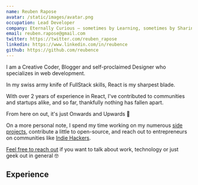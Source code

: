 ```yaml
---
name: Reuben Rapose
avatar: /static/images/avatar.png
occupation: Lead Developer
company: Eternally Curious — sometimes by Learning, sometimes by Sharing, sometimes by chasing Ambitious Goals.
email: reuben.rapose@gmail.com
twitter: https://twitter.com/reuben_rapose
linkedin: https://www.linkedin.com/in/reubence
github: https://github.com/reubence
---
```


I am a Creative Coder, Blogger and self-proclaimed Designer who specializes in web development.

In my swiss army knife of FullStack skills, React is my sharpest blade.

With over 2 years of experience in React, I've contributed to communities and startups alike, and so far, thankfully nothing has fallen apart.

From here on out, it's just Onwards and Upwards 🚀

On a more personal note, I spend my time working on my numerous [side projects](https://reubence.com/projects), contribute a little to open-source, and reach out to entrepreneurs on communities like [Indie Hackers](https://www.indiehackers.com/reubence).

[Feel free to reach out](https://twitter.com/reuben_rapose) if you want to talk about work, technology or just geek out in general 🤓

## Experience
